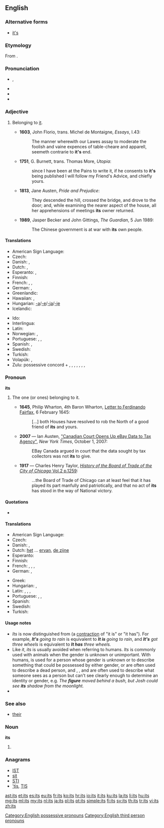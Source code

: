 {{also|ITS}}
==English==
{{wikipedia}}

===Alternative forms===
* [[it's]] {{qualifier|obsolete or nonstandard}}

===Etymology===
From {{compound|it|'s}}.

===Pronunciation===
* {{IPA|/ɪts/}}, {{X-SAMPA|/Its/}}
* {{audio|en-us-its.ogg|Audio (US)}}
* {{rhymes|ɪts}}
* {{homophones|lang=en|it's}}

===Adjective===
{{en-pron|desc=possessive adjective}}

# {{context|attributive|lang=en}} Belonging to [[it]]. {{defdate|from 16th c.}}
#* '''1603''', John Florio, trans. Michel de Montaigne, ''Essays'', I.43:
#*: The manner wherewith our Lawes assay to moderate the foolish and vaine expences of table-cheare and apparell, seemeth contrarie to '''it's''' end.
#* '''1751''', G. Burnett, trans. Thomas More, ''Utopia'':
#*: since I have been at the Pains to write it, if he consents to '''it's''' being published I will follow my Friend's Advice, and chiefly yours.
#* '''1813''', Jane Austen, ''Pride and Prejudice'':
#*: They descended the hill, crossed the bridge, and drove to the door; and, while examining the nearer aspect of the house, all her apprehensions of meetings '''its''' owner returned.
#* '''1989''', Jasper Becker and John Gittings, ''The Guardian'', 5 Jun 1989:
#*: The Chinese government is at war with '''its''' own people.

====Translations====
{{trans-top|belonging to it}}
* American Sign Language: {{tø|ase|FlatB@Chesthigh-FingerUp}}
* Czech: {{t+|cs|jeho}}
* Danish: {{t-|da|dens|c}}, {{t-|da|dets|n}}
* Dutch: {{t|nl|zijn|m|n}}, {{t|nl|haar|f}}
* Esperanto: {{t-|eo|ĝia}}, {{t-|eo|ties}}
* Finnish: {{t+|fi|sen}}
* French: {{t+|fr|son|m}}, {{t+|fr|sa|f}}, {{t+|fr|ses|p}}
* German: {{t+|de|sein|m}}, {{t+|de|ihr|f}}
* Greenlandic: {{t-|kl|uuma}}
* Hawaiian: {{tø|haw|kona}}, {{tø|haw|kāna}}
* Hungarian: [[-a]]/[[-e]]/[[-ja]]/[[-je]]
* Icelandic: {{t+|is|þess|n}}
{{trans-mid}}
* Ido: {{t+|io|olua}}
* Interlingua: {{t-|ia|su}}
* Latin: {{t+|la|suus}}
* Norwegian: {{t-|no|dens}}, {{t-|no|dets}}
* Portuguese: {{t+|pt|seu}}, {{t+|pt|dele|m}}, {{t+|pt|dela|f}}
* Spanish: {{t+|es|su|s}}, {{t+|es|sus|p}}
* Swedish: {{t+|sv|dess}}
* Turkish: {{t+|tr|onun}}
* Volapük: {{t+|vo|onik}}, {{t-|vo|ona}}
* Zulu: possessive concord + {{t-|zu|khe|alt=-khe|c1}}, {{t-|zu|wo|c3|alt=-wo}}, {{t-|zu|lo|c5|alt=-lo}}, {{t-|zu|so|c7|alt=-so}}, {{t-|zu|yo|c9|alt=-yo}}, {{t-|zu|lo|c11|alt=-lo}}, {{t-|zu|bo|c14|alt=-bo}}, {{t-|zu|kho|c15|c17|alt=-kho}}
{{trans-bottom}}

===Pronoun===
'''its'''

# {{context|rare|lang=en}} The one (or ones) belonging to it.
#* '''1645''', Philip Wharton, 4th Baron Wharton, [http://books.google.se/books?id=D8o9AAAAcAAJ&pg=PA158 Letter to Ferdinando Fairfax], 6 February 1645:
#*: [...] both Houses have resolved to rob the North of a good friend of '''its''' and yours.
#* '''2007''' — Ian Austen, [http://www.nytimes.com/2007/10/01/technology/01ebay.html "Canadian Court Opens Up eBay Data to Tax Agency"], ''New York Times'', October 1, 2007:
#*: EBay Canada argued in court that the data sought by tax collectors was not '''its''' to give.
#* '''1917''' — Charles Henry Taylor, [http://www.archive.org/stream/historyofboardof02tayl#page/1259/mode/1up ''History of the Board of Trade of the City of Chicago'' Vol.2 p.1259]:
#*: ...the Board of Trade of Chicago can at least feel that it has played its part manfully and patriotically, and that no act of '''its''' has stood in the way of National victory.

====Quotations====
* {{seeCites}}

====Translations====
{{trans-top|that which belongs to it}}
* American Sign Language: {{tø|ase|FlatB@Chesthigh-FingerUp}}
* Czech: {{t+|cs|jeho}}
* Danish: {{t-|da|dens|c}}, {{t-|da|dets|n}}
* Dutch: [[ervan|het]] ... [[ervan]], [[de zijne]]
* Esperanto: {{t-|eo|ĝia}}
* Finnish: {{t+|fi|sen}}
* French: {{t+|fr|le sien|m}}, {{t+|fr|la sienne|f}}, {{t+|fr|les siens|m-p}}, {{t+|fr|les siennes|f-p}}
* German: {{t+|de|sein|m}}, {{t+|de|ihr|f}}
{{trans-mid}}
* Greek: {{t-|el|δικό του|n|tr=dikó tou|sc=Grek}}
* Hungarian: {{t+|hu|övé}}, {{t+|hu|azé}}
* Latin: {{t+|la|suus}}, {{t-|la|eius}}, {{t-|la|huius}}, {{t-|la|illius}}
* Portuguese: {{t+|pt|seu}}, {{t+|pt|dele|m}}, {{t+|pt|dela|f}}
* Spanish: {{t+|es|suyo}}
* Swedish: {{t+|sv|dess}}
* Turkish: {{t+|tr|onun}}
{{trans-bottom}}

====Usage notes====
* ''Its'' is now distinguished from {{term|it's}} (a [[contraction]] of "it is" or "it has"). For example, '''''It's''' going to rain'' is equivalent to '''''It is''' going to rain'', and '''''It's''' got three wheels'' is equivalent to '''''It has''' three wheels.''
* Like ''it'', ''its'' is usually avoided when referring to humans. ''Its'' is commonly used with animals when the gender is unknown or unimportant. With humans, {{term|person}} is used for a person whose gender is unknown or to describe something that could be possessed by either gender, {{term|body}} or {{term|corpse}} are often used to describe a dead person, and {{term|figure}}, {{term|shape}}, and {{term|silhouette}} are often used to describe what someone sees as a person but can't see clearly enough to determine an identity or gender, e.g. ''The '''figure''' moved behind a bush, but Josh could see '''its''' shadow from the moonlight.''
* {{rank/test|72|en-gut}}

===See also===
* [[their]]

===Noun===
'''its'''

# {{plural of|it}}

===Anagrams===
* [[IST#English|IST]]
* [[sit#English|sit]]
* [[STI#English|STI]]
* [['tis#English|'tis]], [[TIS#English|TIS]]

[[Category:English possessive pronouns]]
[[Category:English third person pronouns]]

[[ast:its]]
[[et:its]]
[[es:its]]
[[eu:its]]
[[fr:its]]
[[ko:its]]
[[hr:its]]
[[io:its]]
[[it:its]]
[[ku:its]]
[[la:its]]
[[li:its]]
[[hu:its]]
[[mg:its]]
[[ml:its]]
[[my:its]]
[[nl:its]]
[[ja:its]]
[[pl:its]]
[[pt:its]]
[[simple:its]]
[[fi:its]]
[[sv:its]]
[[th:its]]
[[tr:its]]
[[vi:its]]
[[zh:its]]